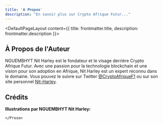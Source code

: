 ```yaml
---
title: '𝐀 𝐏𝐫𝐨𝐩𝐨𝐬'
description: "En savoir plus sur Crypto Afrique Futur..."
---
```


<DefaultPageLayout content={{ title: frontmatter.title, description: frontmatter.description }}>
    <Prose>

<Steps/>
<Stats/>
    <Temoignage/>
   
## À Propos de l'Auteur

NGUEMBHYT Nit Harley est le fondateur et le visage derrière Crypto Afrique Futur. Avec une passion pour la technologie blockchain et une vision pour son adoption en Afrique, Nit Harley est un expert reconnu dans le domaine. Vous pouvez le suivre sur Twitter [@CryptoAfriqueF1](https://twitter.com/CryptoAfriqueF1) ou sur son site personnel [Nit-Harley](https://twitter.com/CryptoAfriqueF1).

## Crédits

**Illustrations par NGUEMBHYT Nit Harley:** 

    </Prose>
</DefaultPageLayout>